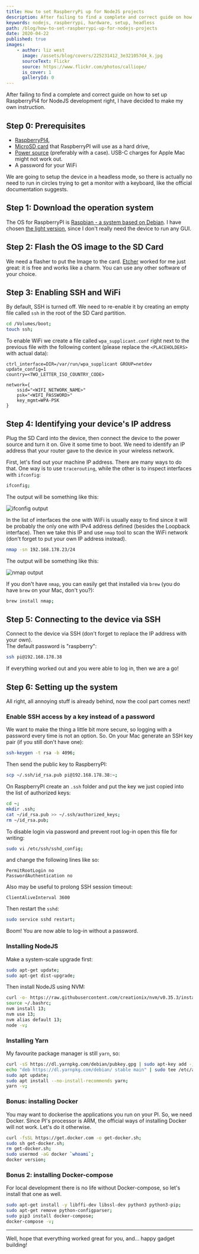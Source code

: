 ```yaml
---
title: How to set RaspberryPi up for NodeJS projects
description: After failing to find a complete and correct guide on how to set up RaspberryPi4 for NodeJS development right, I have decided to make my own instruction.
keywords: nodejs, raspberrypi, hardware, setup, headless
path: /blog/how-to-set-raspberrypi-up-for-nodejs-projects
date: 2020-04-22
published: true
images:
    - author: liz west
      image: /assets/blog/covers/225231412_3e321057d4_k.jpg
      sourceText: Flickr
      source: https://www.flickr.com/photos/calliope/
      is_cover: 1
      galleryId: 0
---
```


After failing to find a complete and correct guide on how to set up RaspberryPi4 for NodeJS development right, I have decided to make my own instruction.

## Step 0: Prerequisites

-   [RaspberryPI4](https://www.amazon.de/-/en/dp/B07TC2BK1X/),
-   [MicroSD card](https://www.amazon.de/-/en/gp/product/B073K14CVB/) that RaspberryPI will use as a hard drive,
-   [Power source](https://www.amazon.de/-/en/gp/product/B07V3Z9LRT/) (preferably with a case). USB-C charges for Apple Mac might not work out.
-   A password for your WiFi

We are going to setup the device in a headless mode, so there is actually no need to run in circles trying to get a monitor with a keyboard, like the official documentation suggests.

## Step 1: Download the operation system

The OS for RaspberryPI is [Raspbian - a system based on Debian](https://www.raspberrypi.org/downloads/raspbian/). I have chosen [the light version](https://downloads.raspberrypi.org/raspbian_lite_latest), since I don't really need the device to run any GUI.

## Step 2: Flash the OS image to the SD Card

We need a flasher to put the Image to the card. [Etcher](https://etcher.io/) worked for me just great: it is free and works like a charm. You can use any other software of your choice.

## Step 3: Enabling SSH and WiFi

By default, SSH is turned off. We need to re-enable it by creating an empty file called `ssh` in the root of the SD Card partition.

```bash
cd /Volumes/boot;
touch ssh;
```

To enable WiFi we create a file called `wpa_supplicant.conf` right next to the previous file with the following content (please replace the `<PLACEHOLDERS>` with actual data):

```editorconfig
ctrl_interface=DIR=/var/run/wpa_supplicant GROUP=netdev
update_config=1
country=<TWO_LETTER_ISO_COUNTRY_CODE>

network={
    ssid="<WIFI_NETWORK_NAME>"
    psk="<WIFI_PASSWORD>"
    key_mgmt=WPA-PSK
}
```

## Step 4: Identifying your device's IP address

Plug the SD Card into the device, then connect the device to the power source and turn it on. Give it some time to boot.
We need to identify an IP address that your router gave to the device in your wireless network.

First, let's find out your machine IP address. There are many ways to do that. One way is to use `tracerouting`, while the other is to inspect interfaces with `ifconfig`:

```bash
ifconfig;
```

The output will be something like this:

![ifconfig output](/assets/blog/aux/interfaces.jpg)

In the list of interfaces the one with WiFi is usually easy to find since it will be probably the only one with IPv4 address defined (besides the Loopback interface).
Then we take this IP and use `nmap` tool to scan the WiFi network (don't forget to put your own IP address instead).

```bash
nmap -sn 192.168.178.23/24
```

The output will be something like this:

![nmap output](/assets/blog/aux/cad1168c3c.jpg)

If you don't have `nmap`, you can easily get that installed via `brew` (you do have `brew` on your Mac, don't you?):

```bash
brew install nmap;
```

## Step 5: Connecting to the device via SSH

Connect to the device via SSH (don't forget to replace the IP address with your own).<br />
The default password is "raspberry":

```bash
ssh pi@192.168.178.38
```

If everything worked out and you were able to log in, then we are a go!

## Step 6: Setting up the system

All right, all annoying stuff is already behind, now the cool part comes next!

### Enable SSH access by a key instead of a password

We want to make the thing a little bit more secure, so logging with a password every time is not an option. So.
On your Mac generate an SSH key pair (if you still don't have one):

```bash
ssh-keygen -t rsa -b 4096;
```

Then send the public key to RaspberryPI:

```bash
scp ~/.ssh/id_rsa.pub pi@192.168.178.38:~;
```

On RaspberryPI create an `.ssh` folder and put the key we just copied into the list of authorized keys:

```bash
cd ~;
mkdir .ssh;
cat ~/id_rsa.pub >> ~/.ssh/authorized_keys;
rm ~/id_rsa.pub;
```

To disable login via password and prevent root log-in open this file for writing:

```bash
sudo vi /etc/ssh/sshd_config;
```

and change the following lines like so:

```text
PermitRootLogin no
PasswordAuthentication no
```

Also may be useful to prolong SSH session timeout:

```text
ClientAliveInterval 3600
```

Then restart the `sshd`:

```bash
sudo service sshd restart;
```

Boom! You are now able to log-in without a password.

### Installing NodeJS

Make a system-scale upgrade first:

```bash
sudo apt-get update;
sudo apt-get dist-upgrade;
```

Then install NodeJS using NVM:

```bash
curl -o- https://raw.githubusercontent.com/creationix/nvm/v0.35.3/install.sh | bash;
source ~/.bashrc;
nvm install 13;
nvm use 13;
nvm alias default 13;
node -v;
```

### Installing Yarn

My favourite package manager is still `yarn`, so:

```bash
curl -sS https://dl.yarnpkg.com/debian/pubkey.gpg | sudo apt-key add -;
echo "deb https://dl.yarnpkg.com/debian/ stable main" | sudo tee /etc/apt/sources.list.d/yarn.list;
sudo apt update;
sudo apt install --no-install-recommends yarn;
yarn -v;
```

### Bonus: installing Docker

You may want to dockerise the applications you run on your PI. So, we need Docker.
Since PI's processor is ARM, the official ways of installing Docker will not work. Let's do it otherwise.

```bash
curl -fsSL https://get.docker.com -o get-docker.sh;
sudo sh get-docker.sh;
rm get-docker.sh;
sudo usermod -aG docker `whoami`;
docker version;
```

### Bonus 2: installing Docker-compose

For local development there is no life without Docker-compose, so let's install that one as well.

```bash
sudo apt-get install -y libffi-dev libssl-dev python3 python3-pip;
sudo apt-get remove python-configparser;
sudo pip3 install docker-compose;
docker-compose -v;
```

---

Well, hope that everything worked great for you, and... happy gadget building!
